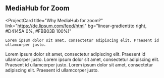 
## MediaHub for Zoom

<ProjectCard
	title="Why MediaHub for zoom?"
	link="https://de.lipsum.com/feed/html"
	bg="linear-gradient(to right, #D4145A 0%, #FBB03B 100%)"
>
    Lorem ipsum dolor sit amet, consectetur adipiscing elit. Praesent id ullamcorper justo.
</ProjectCard>
<ProjectCard
	title="Who is it for?"
	link="https://de.lipsum.com/feed/html"
	bg="linear-gradient(to right, #009245 0%, #FCEE21 100%)"
>
    Lorem ipsum dolor sit amet, consectetur adipiscing elit. Praesent id ullamcorper justo.
</ProjectCard>
<ProjectCard
	title="The Features"
	link="https://de.lipsum.com/feed/html"
	bg="linear-gradient(to right, #662D8C 0%, #ED1E79 100%)"
>
    Lorem ipsum dolor sit amet, consectetur adipiscing elit. Praesent id ullamcorper justo.
</ProjectCard>
<ProjectCard
	title="Pricing"
	link="https://de.lipsum.com/feed/html"
	bg="linear-gradient(to right, #D585FF 0%, #00FFEE 100%)"
>
    Lorem ipsum dolor sit amet, consectetur adipiscing elit. Praesent id ullamcorper justo.
</ProjectCard>
